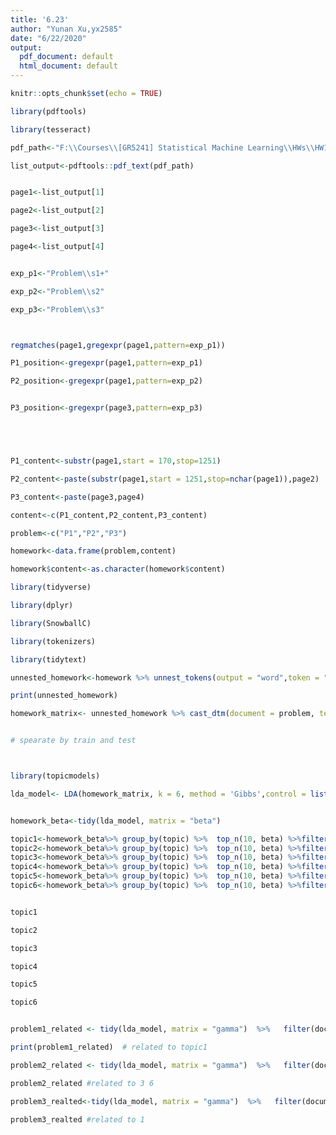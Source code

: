 ```yaml
---
title: '6.23'
author: "Yunan Xu,yx2585"
date: "6/22/2020"
output:
  pdf_document: default
  html_document: default
---
```


```r
knitr::opts_chunk$set(echo = TRUE)
```

```r
library(pdftools)

library(tesseract)

pdf_path<-"F:\\Courses\\[GR5241] Statistical Machine Learning\\HWs\\HW1\\HW1_Spring2020.pdf"

list_output<-pdftools::pdf_text(pdf_path)


page1<-list_output[1]

page2<-list_output[2]

page3<-list_output[3]

page4<-list_output[4]



```


```r
exp_p1<-"Problem\\s1+"

exp_p2<-"Problem\\s2"

exp_p3<-"Problem\\s3"



regmatches(page1,gregexpr(page1,pattern=exp_p1))

P1_position<-gregexpr(page1,pattern=exp_p1)

P2_position<-gregexpr(page1,pattern=exp_p2)


P3_position<-gregexpr(page3,pattern=exp_p3)





P1_content<-substr(page1,start = 170,stop=1251)

P2_content<-paste(substr(page1,start = 1251,stop=nchar(page1)),page2)

P3_content<-paste(page3,page4)

content<-c(P1_content,P2_content,P3_content)

problem<-c("P1","P2","P3")

homework<-data.frame(problem,content)

homework$content<-as.character(homework$content)

library(tidyverse)

library(dplyr)

library(SnowballC)

library(tokenizers)

library(tidytext)

unnested_homework<-homework %>% unnest_tokens(output = "word",token = "words",input = content)%>% anti_join(stop_words) %>% count(problem,word)%>% mutate(word=wordStem(word))

print(unnested_homework)

homework_matrix<- unnested_homework %>% cast_dtm(document = problem, term = word, value = n, weighting = tm::weightTf)



```



```r
# spearate by train and test



library(topicmodels)

lda_model<- LDA(homework_matrix, k = 6, method = 'Gibbs',control = list(seed = 1111)) 


homework_beta<-tidy(lda_model, matrix = "beta") 

topic1<-homework_beta%>% group_by(topic) %>%  top_n(10, beta) %>%filter(topic==1)
topic2<-homework_beta%>% group_by(topic) %>%  top_n(10, beta) %>%filter(topic==2)
topic3<-homework_beta%>% group_by(topic) %>%  top_n(10, beta) %>%filter(topic==3)
topic4<-homework_beta%>% group_by(topic) %>%  top_n(10, beta) %>%filter(topic==4)
topic5<-homework_beta%>% group_by(topic) %>%  top_n(10, beta) %>%filter(topic==5)
topic6<-homework_beta%>% group_by(topic) %>%  top_n(10, beta) %>%filter(topic==6)


topic1

topic2

topic3

topic4

topic5

topic6


problem1_related <- tidy(lda_model, matrix = "gamma")  %>%   filter(document == 'P1')

print(problem1_related)  # related to topic1

problem2_related <- tidy(lda_model, matrix = "gamma")  %>%   filter(document == 'P2')

problem2_related #related to 3 6

problem3_realted<-tidy(lda_model, matrix = "gamma")  %>%   filter(document =='P3')

problem3_realted #related to 1




```










